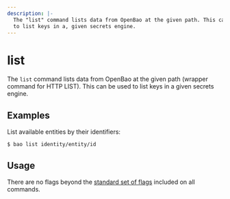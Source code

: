 ```yaml
---
description: |-
  The "list" command lists data from OpenBao at the given path. This can be used
  to list keys in a, given secrets engine.
---
```


# list

The `list` command lists data from OpenBao at the given path (wrapper command for
HTTP LIST). This can be used to list keys in a given secrets engine.

## Examples

List available entities by their identifiers:

```shell-session
$ bao list identity/entity/id
```

## Usage

There are no flags beyond the [standard set of flags](/docs/commands)
included on all commands.

